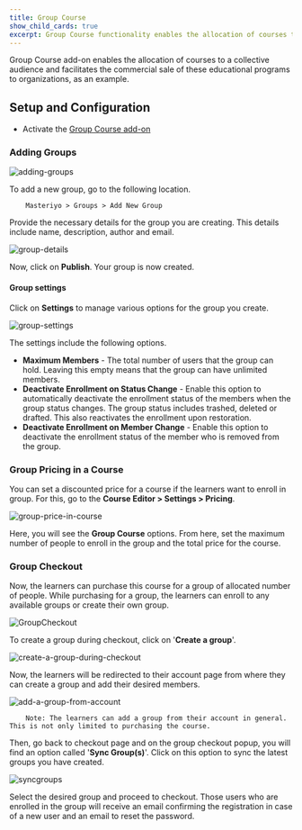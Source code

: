 ```yaml
---
title: Group Course
show_child_cards: true
excerpt: Group Course functionality enables the allocation of courses to a collective audience and facilitates the commercial sale of these educational programs to organizations, as an example.
---
```


Group Course add-on enables the allocation of courses to a collective audience and facilitates the commercial sale of these educational programs to organizations, as an example.

## Setup and Configuration

- Activate the [Group Course add-on](https://docs.masteriyo.com/premium-addons/activate-masteriyo-premium-addons)

### Adding Groups

![adding-groups](https://github.com/Masteriyo/masteriyo-docs/assets/75772539/928e9685-d4c8-481b-a0bb-f60f67d8f006)

To add a new group, go to the following location.

        Masteriyo > Groups > Add New Group

Provide the necessary details for the group you are creating. This details include name, description, author and email.

![group-details](https://github.com/Masteriyo/masteriyo-docs/assets/75772539/89ec9114-8b45-4da3-8464-969b032d4d70)

Now, click on **Publish**. Your group is now created.

#### Group settings

Click on **Settings** to manage various options for the group you create.

![group-settings](https://github.com/Masteriyo/masteriyo-docs/assets/75772539/25f07444-5132-480a-897e-4fde84e46742)

The settings include the following options.

- **Maximum Members** - The total number of users that the group can hold. Leaving this empty means that the group can have unlimited members.
- **Deactivate Enrollment on Status Change** - Enable this option to automatically deactivate the enrollment status of the members when the group status changes. The group status includes trashed, deleted or drafted. This also reactivates the enrollment upon restoration.
- **Deactivate Enrollment on Member Change** - Enable this option to deactivate the enrollment status of the member who is removed from the group.

### Group Pricing in a Course

You can set a discounted price for a course if the learners want to enroll in group. For this, go to the **Course Editor > Settings > Pricing**.

![group-price-in-course](https://github.com/Masteriyo/masteriyo-docs/assets/75772539/d3db616c-75e7-4bc3-ae5a-e33cddb38c1e)

Here, you will see the **Group Course** options. From here, set the maximum number of people to enroll in the group and the total price for the course.

### Group Checkout

Now, the learners can purchase this course for a group of allocated number of people. While purchasing for a group, the learners can enroll to any available groups or create their own group.

![GroupCheckout](https://github.com/Masteriyo/masteriyo-docs/assets/75772539/ff765a0d-619f-4da1-a9aa-9bd521bab628)

To create a group during checkout, click on '**Create a group**'.

![create-a-group-during-checkout](https://github.com/Masteriyo/masteriyo-docs/assets/75772539/9af575e7-3a8d-4f91-9de9-eddc601bd6f1)

Now, the learners will be redirected to their account page from where they can create a group and add their desired members.

![add-a-group-from-account](https://github.com/Masteriyo/masteriyo-docs/assets/75772539/ba9dcebd-6d1d-4d33-a0a8-5a9d7ec843ec)

        Note: The learners can add a group from their account in general. This is not only limited to purchasing the course.

Then, go back to checkout page and on the group checkout popup, you will find an option called '**Sync Group(s)**'. Click on this option to sync the latest groups you have created.

![syncgroups](https://github.com/Masteriyo/masteriyo-docs/assets/75772539/6df18920-79af-4130-b8d1-edb413947fae)

Select the desired group and proceed to checkout. Those users who are enrolled in the group will receive an email confirming the registration in case of a new user and an email to reset the password.
